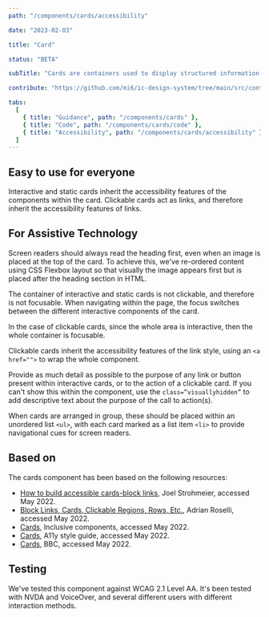 ```yaml
---
path: "/components/cards/accessibility"

date: "2023-02-03"

title: "Card"

status: "BETA"

subTitle: "Cards are containers used to display structured information or interactive content."

contribute: "https://github.com/mi6/ic-design-system/tree/main/src/content/structured/components/cards"

tabs:
  [
    { title: "Guidance", path: "/components/cards" },
    { title: "Code", path: "/components/cards/code" },
    { title: "Accessibility", path: "/components/cards/accessibility" },
  ]
---
```


## Easy to use for everyone

Interactive and static cards inherit the accessibility features of the components within the card. Clickable cards act as links, and therefore inherit the accessibility features of links.

## For Assistive Technology

Screen readers should always read the heading first, even when an image is placed at the top of the card. To achieve this, we've re-ordered content using CSS Flexbox layout so that visually the image appears first but is placed after the heading section in HTML.

The container of interactive and static cards is not clickable, and therefore is not focusable. When navigating within the page, the focus switches between the different interactive components of the card.

In the case of clickable cards, since the whole area is interactive, then the whole container is focusable.

Clickable cards inherit the accessibility features of the link style, using an `<a href="">` to wrap the whole component.

Provide as much detail as possible to the purpose of any link or button present within interactive cards, or to the action of a clickable card. If you can't show this within the component, use the `class=”visuallyhidden”` to add descriptive text about the purpose of the call to action(s).

When cards are arranged in group, these should be placed within an unordered list `<ul>`, with each card marked as a list item `<li>` to provide navigational cues for screen readers.

## Based on

The cards component has been based on the following resources:

- [How to build accessible cards-block links](https://www.nomensa.com/blog/how-build-accessible-cards-block-links), Joel Strohmeier, accessed May 2022.
- [Block Links, Cards, Clickable Regions, Rows, Etc.](https://adrianroselli.com/2020/02/block-links-cards-clickable-regions-etc.html), Adrian Roselli, accessed May 2022.
- [Cards](https://inclusive-components.design/cards), Inclusive components, accessed May 2022.
- [Cards](https://a11y-style-guide.com/style-guide/section-cards.html), A11y style guide, accessed May 2022.
- [Cards](https://bbc.github.io/gel/components/cards/), BBC, accessed May 2022.

## Testing

We've tested this component against WCAG 2.1 Level AA. It's been tested with NVDA and VoiceOver, and several different users with different interaction methods.
